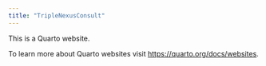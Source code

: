 ```yaml
---
title: "TripleNexusConsult"
---
```


This is a Quarto website.

To learn more about Quarto websites visit <https://quarto.org/docs/websites>.
